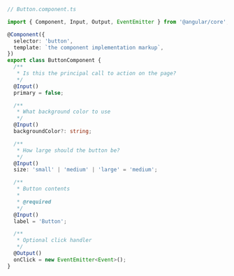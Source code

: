 ```ts
// Button.component.ts

import { Component, Input, Output, EventEmitter } from '@angular/core';

@Component({
  selector: 'button',
  template: `the component implementation markup`,
})
export class ButtonComponent {
  /**
   * Is this the principal call to action on the page?
   */
  @Input()
  primary = false;

  /**
   * What background color to use
   */
  @Input()
  backgroundColor?: string;

  /**
   * How large should the button be?
   */
  @Input()
  size: 'small' | 'medium' | 'large' = 'medium';

  /**
   * Button contents
   *
   * @required
   */
  @Input()
  label = 'Button';

  /**
   * Optional click handler
   */
  @Output()
  onClick = new EventEmitter<Event>();
}
```
